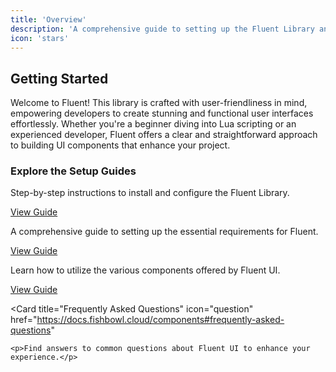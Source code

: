 ```yaml
---
title: 'Overview'
description: 'A comprehensive guide to setting up the Fluent Library and its components.'
icon: 'stars'
---
```


## Getting Started

Welcome to Fluent! This library is crafted with user-friendliness in mind, empowering developers to create stunning and functional user interfaces effortlessly. Whether you're a beginner diving into Lua scripting or an experienced developer, Fluent offers a clear and straightforward approach to building UI components that enhance your project.

### Explore the Setup Guides

<CardGroup>
  <Card title="Fluent Library Setup" icon="book">
    <p>Step-by-step instructions to install and configure the Fluent Library.</p>
    <a href="https://docs.fishbowl.cloud/quickstart" target="_blank">View Guide</a>
  </Card>
  
  <Card title="Fluent Core Setup" icon="grid">
    <p>A comprehensive guide to setting up the essential requirements for Fluent.</p>
    <a href="https://docs.fishbowl.cloud/core" target="_blank">View Guide</a>
  </Card>

  <Card title="Fluent UI Components" icon="list">
    <p>Learn how to utilize the various components offered by Fluent UI.</p>
    <a href="https://docs.fishbowl.cloud/components" target="_blank">View Guide</a>
  </Card>
  
  <Card
    title="Frequently Asked Questions"
    icon="question"
    href="https://docs.fishbowl.cloud/components#frequently-asked-questions"
  >
    <p>Find answers to common questions about Fluent UI to enhance your experience.</p>
  </Card>
</CardGroup>
